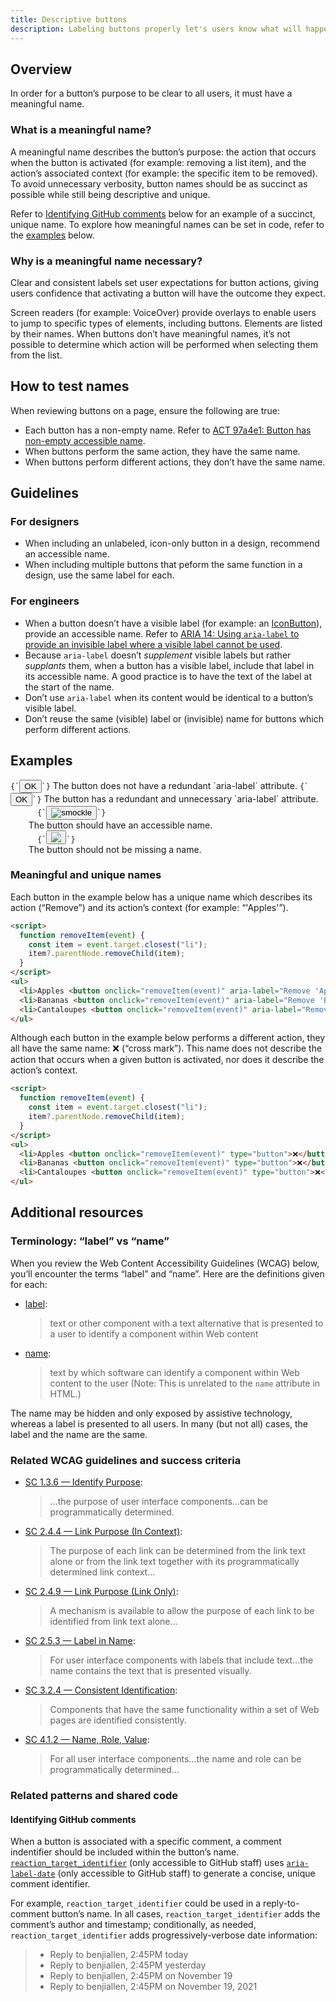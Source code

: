 ```yaml
---
title: Descriptive buttons
description: Labeling buttons properly let's users know what will happen when they activate the control, lessens errors, and increases confidence.
---
```



## Overview

In order for a button’s purpose to be clear to all users, it must have a meaningful name.

### What is a meaningful name?

A meaningful name describes the button’s purpose: the action that occurs when the button is activated (for example: removing a list item), and the action’s associated context (for example: the specific item to be removed). To avoid unnecessary verbosity, button names should be as succinct as possible while still being descriptive and unique.

Refer to [Identifying GitHub comments](#identifying-github-comments) below for an example of a succinct, unique name. To explore how meaningful names can be set in code, refer to the [examples](#examples) below.

### Why is a meaningful name necessary?

Clear and consistent labels set user expectations for button actions, giving users confidence that activating a button will have the outcome they expect.

Screen readers (for example: VoiceOver) provide overlays to enable users to jump to specific types of elements, including buttons. Elements are listed by their names. When buttons don’t have meaningful names, it’s not possible to determine which action will be performed when selecting them from the list.

## How to test names

When reviewing buttons on a page, ensure the following are true:

- Each button has a non-empty name. Refer to [ACT 97a4e1: Button has non-empty accessible name](https://www.w3.org/WAI/standards-guidelines/act/rules/97a4e1/).
- When buttons perform the same action, they have the same name.
- When buttons perform different actions, they don’t have the same name.

## Guidelines

### For designers

- When including an unlabeled, icon-only button in a design, recommend an accessible name.
- When including multiple buttons that peform the same function in a design, use the same label for each.

### For engineers

- When a button doesn’t have a visible label (for example: an [IconButton](https://primer.style/view-components/components/iconbutton)), provide an accessible name. Refer to [ARIA 14: Using `aria-label` to provide an invisible label where a visible label cannot be used](https://www.w3.org/WAI/WCAG22/Techniques/aria/ARIA14).
- Because `aria-label` doesn’t _supplement_ visible labels but rather _supplants_ them, when a button has a visible label, include that label in its accessible name. A good practice is to have the text of the label at the start of the name.
- Don’t use `aria-label` when its content would be identical to a button’s visible label.
- Don’t reuse the same (visible) label or (invisible) name for buttons which perform different actions.

## Examples

<DoDontContainer>
  <Do>
    <Code className="language-html">{`<button type="button">OK</button>`}</Code>
    <Caption>The button does not have a redundant `aria-label` attribute.</Caption>
  </Do>
  <Dont>
    <Code className="language-html">{`<button type="button" aria-label="OK">OK</button>`}</Code>
    <Caption>The button has a redundant and unnecessary `aria-label` attribute.</Caption>
  </Dont>
</DoDontContainer>

<DoDontContainer>
  <Do>
    <Code className="language-html">
      {`<button type="button" aria-label="smockle’s profile"><img alt="smockle" src="https://avatars.githubusercontent.com/u/3104489?s=32"></button>`}
    </Code>
    <Caption>The button should have an accessible name.</Caption>
  </Do>
  <Dont>
    <Code className="language-html">
      {`<button type="button"><img src="https://avatars.githubusercontent.com/u/3104489?s=32"></button>`}
    </Code>
    <Caption>The button should not be missing a name.</Caption>
  </Dont>
</DoDontContainer>

### Meaningful and unique names

Each button in the example below has a unique name which describes its action (“Remove”) and its action’s context (for example: “'Apples'”).

```HTML
<script>
  function removeItem(event) {
    const item = event.target.closest("li");
    item?.parentNode.removeChild(item);
  }
</script>
<ul>
  <li>Apples <button onclick="removeItem(event)" aria-label="Remove 'Apples'" type="button">❌</button></li>
  <li>Bananas <button onclick="removeItem(event)" aria-label="Remove 'Bananas'" type="button">❌</button></li>
  <li>Cantaloupes <button onclick="removeItem(event)" aria-label="Remove 'Cantaloupes'" type="button">❌</button></li>
</ul>
```

Although each button in the example below performs a different action, they all have the same name: ❌ (“cross mark”). This name does not describe the action that occurs when a given button is activated, nor does it describe the action’s context.

```HTML
<script>
  function removeItem(event) {
    const item = event.target.closest("li");
    item?.parentNode.removeChild(item);
  }
</script>
<ul>
  <li>Apples <button onclick="removeItem(event)" type="button">❌</button></li>
  <li>Bananas <button onclick="removeItem(event)" type="button">❌</button></li>
  <li>Cantaloupes <button onclick="removeItem(event)" type="button">❌</button></li>
</ul>
```

## Additional resources

### Terminology: “label” vs “name”

When you review the Web Content Accessibility Guidelines (WCAG) below, you’ll encounter the terms “label” and “name”. Here are the definitions given for each:

- [label](https://www.w3.org/TR/WCAG22/#dfn-labels):

  > text or other component with a text alternative that is presented to a user to identify a component within Web content

- [name](https://www.w3.org/TR/WCAG22/#dfn-name):
  > text by which software can identify a component within Web content to the user (Note: This is unrelated to the `name` attribute in HTML.)

The name may be hidden and only exposed by assistive technology, whereas a label is presented to all users. In many (but not all) cases, the label and the name are the same.

### Related WCAG guidelines and success criteria

- [SC 1.3.6 — Identify Purpose](https://www.w3.org/TR/WCAG22/#identify-purpose):

  > …the purpose of user interface components…can be programmatically determined.

- [SC 2.4.4 — Link Purpose (In Context)](https://www.w3.org/TR/WCAG22/#link-purpose-in-context):

  > The purpose of each link can be determined from the link text alone or from the link text together with its programmatically determined link context…

- [SC 2.4.9 — Link Purpose (Link Only)](https://www.w3.org/TR/WCAG22/#link-purpose-link-only):

  > A mechanism is available to allow the purpose of each link to be identified from link text alone…

- [SC 2.5.3 — Label in Name](https://www.w3.org/TR/WCAG22/#label-in-name):

  > For user interface components with labels that include text…the name contains the text that is presented visually.

- [SC 3.2.4 — Consistent Identification](https://www.w3.org/TR/WCAG22/#consistent-identification):

  > Components that have the same functionality within a set of Web pages are identified consistently.

- [SC 4.1.2 — Name, Role, Value](https://www.w3.org/TR/WCAG22/#name-role-value):

  > For all user interface components…the name and role can be programmatically determined…

### Related patterns and shared code

#### Identifying GitHub comments

When a button is associated with a specific comment, a comment indentifier should be included within the button’s name. [`reaction_target_identifier`](https://github.com/github/github/blob/016b875e0542c0781a3c6f5ed27c58c472cc6717/app/components/reactions/reactions_component.rb#L47-L51) (only accessible to GitHub staff) uses [`aria-label-date`](https://github.com/github/github/blob/9bea7b7d0d120df6b9b864fda39fe374479acc0d/app/components/application_component.rb#L68-L78) (only accessible to GitHub staff) to generate a concise, unique comment identifier.

For example, `reaction_target_identifier` could be used in a reply-to-comment button’s name. In all cases, `reaction_target_identifier` adds the comment’s author and timestamp; conditionally, as needed, `reaction_target_identifier` adds progressively-verbose date information:

> - Reply to benjiallen, 2:45PM today
> - Reply to benjiallen, 2:45PM yesterday
> - Reply to benjiallen, 2:45PM on November 19
> - Reply to benjiallen, 2:45PM on November 19, 2021
